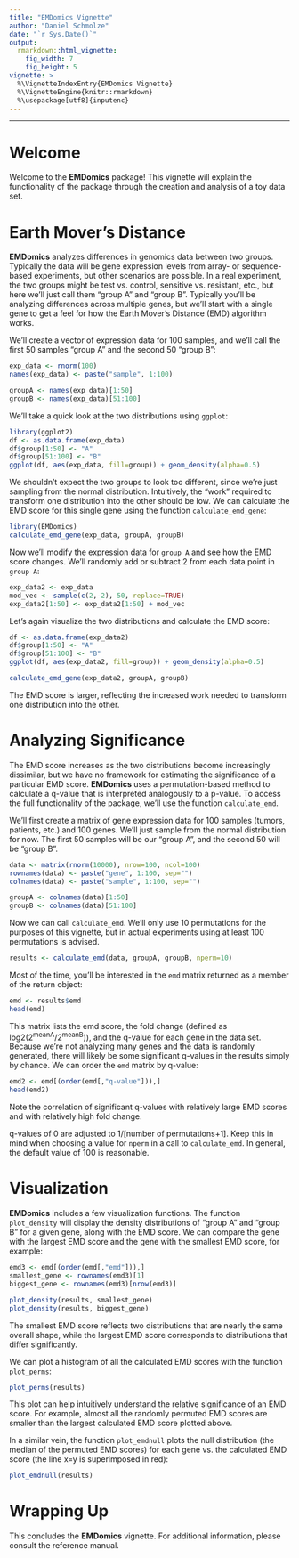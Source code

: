 ```yaml
---
title: "EMDomics Vignette"
author: "Daniel Schmolze"
date: "`r Sys.Date()`"
output: 
  rmarkdown::html_vignette:
    fig_width: 7
    fig_height: 5
vignette: >
  %\VignetteIndexEntry{EMDomics Vignette}
  %\VignetteEngine{knitr::rmarkdown}
  %\usepackage[utf8]{inputenc}
---
```

---
# Welcome

Welcome to the **EMDomics** package! This vignette will explain the functionality of the package through the creation and analysis of a toy data set.

# Earth Mover's Distance

**EMDomics** analyzes differences in genomics data between two groups. Typically the data will be gene expression levels from array- or sequence-based experiments, but other scenarios are possible. In a real experiment, the two groups might be test vs. control, sensitive vs. resistant, etc., but here we'll just call them "group A" and "group B". Typically you'll be analyzing differences across multiple genes, but we'll start with a single gene to get a feel for how the Earth Mover's Distance (EMD) algorithm works.

We'll create a vector of expression data for 100 samples, and we'll call the first 50 samples "group A" and the second 50 "group B":

```r
exp_data <- rnorm(100)
names(exp_data) <- paste("sample", 1:100)

groupA <- names(exp_data)[1:50]
groupB <- names(exp_data)[51:100]
```

We'll take a quick look at the two distributions using `ggplot`:

```r
library(ggplot2)
df <- as.data.frame(exp_data)
df$group[1:50] <- "A"
df$group[51:100] <- "B"
ggplot(df, aes(exp_data, fill=group)) + geom_density(alpha=0.5)
```

We shouldn't expect the two groups to look too different, since we're just sampling from the normal distribution. Intuitively, the "work" required to transform one distribution into the other should be low. We can calculate the EMD score for this single gene using the function `calculate_emd_gene`:

```r
library(EMDomics)
calculate_emd_gene(exp_data, groupA, groupB)
```

Now we'll modify the expression data for `group A` and see how the EMD score changes. We'll randomly add or subtract 2 from each data point in `group A`:

```r
exp_data2 <- exp_data
mod_vec <- sample(c(2,-2), 50, replace=TRUE)
exp_data2[1:50] <- exp_data2[1:50] + mod_vec
```

Let's again visualize the two distributions and calculate the EMD score:

```r
df <- as.data.frame(exp_data2)
df$group[1:50] <- "A"
df$group[51:100] <- "B"
ggplot(df, aes(exp_data2, fill=group)) + geom_density(alpha=0.5)

calculate_emd_gene(exp_data2, groupA, groupB)
```

The EMD score is larger, reflecting the increased work needed to transform one distribution into the other.

# Analyzing Significance

The EMD score increases as the two distributions become increasingly dissimilar, but we have no framework for estimating the significance of a particular EMD score. **EMDomics** uses a permutation-based method to calculate a q-value that is interpreted analogously to a p-value. To access the full functionality of the package, we'll use the function `calculate_emd`. 

We'll first create a matrix of gene expression data for 100 samples (tumors, patients, etc.) and 100 genes. We'll just sample from the normal distribution for now. The first 50 samples will be our "group A", and the second 50 will be "group B".

```r
data <- matrix(rnorm(10000), nrow=100, ncol=100)
rownames(data) <- paste("gene", 1:100, sep="")
colnames(data) <- paste("sample", 1:100, sep="")

groupA <- colnames(data)[1:50]
groupB <- colnames(data)[51:100]
```

Now we can call `calculate_emd`. We'll only use 10 permutations for the purposes of this vignette, but in actual experiments using at least 100 permutations is advised.


```r
results <- calculate_emd(data, groupA, groupB, nperm=10)
```

Most of the time, you'll be interested in the `emd` matrix returned as a member of the return object:

```r
emd <- results$emd
head(emd)
```

This matrix lists the emd score, the fold change (defined as log2(2^meanA^/2^meanB^)), and the q-value for each gene in the data set. Because we're not analyzing many genes and the data is randomly generated, there will likely be some significant q-values in the results simply by chance. We can order the `emd` matrix by q-value:

```r
emd2 <- emd[(order(emd[,"q-value"])),]
head(emd2)
```

Note the correlation of significant q-values with relatively large EMD scores and with relatively high fold change. 

q-values of 0 are adjusted to 1/[number of permutations+1]. Keep this in mind
when choosing a value for `nperm` in a call to `calculate_emd`. In general,
the default value of 100 is reasonable.

# Visualization

**EMDomics** includes a few visualization functions. The function `plot_density` will display the density distributions of "group A" and "group B" for a given gene, along with the EMD score. We can compare the gene with the largest EMD score and the gene with the smallest EMD score, for example:

```r
emd3 <- emd[(order(emd[,"emd"])),]
smallest_gene <- rownames(emd3)[1]
biggest_gene <- rownames(emd3)[nrow(emd3)]

plot_density(results, smallest_gene)
plot_density(results, biggest_gene)
```

The smallest EMD score reflects two distributions that are nearly the same overall shape, while the largest EMD score corresponds to distributions that differ significantly.

We can plot a histogram of all the calculated EMD scores with the function `plot_perms`:

```r
plot_perms(results)
```

This plot can help intuitively understand the relative significance of an EMD score. For example, almost all the randomly permuted EMD scores are smaller than the largest calculated EMD score plotted above.

In a similar vein, the function `plot_emdnull` plots the null distribution (the median of the permuted EMD scores) for each gene vs. the calculated EMD score (the line x=y is superimposed in red):

```r
plot_emdnull(results)
```

# Wrapping Up

This concludes the **EMDomics** vignette. For additional information, please consult the reference manual.
